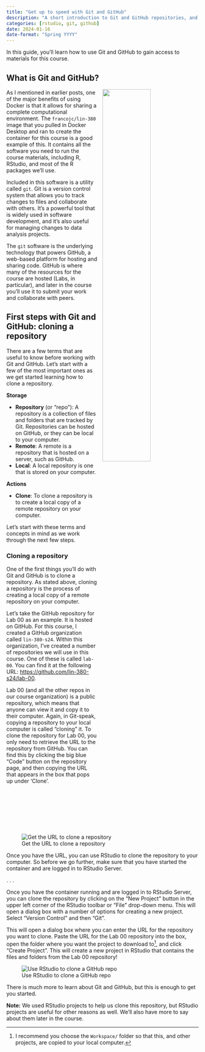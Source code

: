 ```yaml
---
title: "Get up to speed with Git and GitHub"
description: "A short introduction to Git and GitHub repositories, and how to clone them to your computer."
categories: [rstudio, git, github]
date: 2024-01-16
date-format: "Spring YYYY"
---
```


In this guide, you'll learn how to use Git and GitHub to gain access to materials for this course.

## What is Git and GitHub?

![](get-up-with-git/github.png){style="float: right; width: 50%; margin-left: 1em;"}

As I mentioned in earlier posts, one of the major benefits of using Docker is that it allows for sharing a complete computational environment. The `francojc/lin-380` image that you pulled in Docker Desktop and ran to create the container for this course is a good example of this. It contains all the software you need to run the course materials, including R, RStudio, and most of the R packages we'll use.

Included in this software is a utility called `git`. Git is a version control system that allows you to track changes to files and collaborate with others. It's a powerful tool that is widely used in software development, and it's also useful for managing changes to data analysis projects.

The `git` software is the underlying technology that powers GitHub, a web-based platform for hosting and sharing code. GitHub is where many of the resources for the course are hosted (Labs, in particular), and later in the course you'll use it to submit your work and collaborate with peers.

## First steps with Git and GitHub: cloning a repository

There are a few terms that are useful to know before working with Git and GitHub. Let's start with a few of the most important ones as we get started learning how to clone a repository.

**Storage**

- **Repository** (or "repo"): A repository is a collection of files and folders that are tracked by Git. Repositories can be hosted on GitHub, or they can be local to your computer.
- **Remote**: A remote is a repository that is hosted on a server, such as GitHub.
- **Local**: A local repository is one that is stored on your computer.

**Actions**

- **Clone**: To clone a repository is to create a local copy of a remote repository on your computer.

Let's start with these terms and concepts in mind as we work through the next few steps.

### Cloning a repository

One of the first things you'll do with Git and GitHub is to clone a repository. As stated above, cloning a repository is the process of creating a local copy of a remote repository on your computer.

Let's take the GitHub repository for Lab 00 as an example. It is hosted on GitHub. For this course, I created a GitHub organization called `lin-380-s24`. Within this organization, I've created a number of repositories we will use in this course. One of these is called `lab-00`. You can find it at the following URL: <https://github.com/lin-380-s24/lab-00>.

Lab 00 (and all the other repos in our course organization) is a public repository, which means that anyone can view it and copy it to their computer. Again, in Git-speak, copying a repository to your local computer is called "cloning" it. To clone the repository for Lab 00, you only need to retrieve the URL to the repository from GitHub. You can find this by clicking the big blue "Code" button on the repository page, and then copying the URL that appears in the box that pops up under 'Clone'.

![Get the URL to clone a repository](get-up-with-git/github-clone-repo.gif)

Once you have the URL, you can use RStudio to clone the repository to your computer. So before we go further, make sure that you have started the container and are logged in to RStudio Server.

. . .

Once you have the container running and are logged in to RStudio Server, you can clone the repository by clicking on the "New Project" button in the upper left corner of the RStudio toolbar or "File" drop-down menu. This will open a dialog box with a number of options for creating a new project. Select "Version Control" and then "Git".

This will open a dialog box where you can enter the URL for the repository you want to clone. Paste the URL for the Lab 00 repository into the box, open the folder where you want the project to download to^[I recommend you choose the `Workspace/` folder so that this, and other projects, are copied to your local computer.], and click "Create Project". This will create a new project in RStudio that contains the files and folders from the Lab 00 repository!

![Use RStudio to clone a GitHub repo](get-up-with-git/rstudio-clone-repo.gif)

There is much more to learn about Git and GitHub, but this is enough to get you started.

**Note:** We used RStudio projects to help us clone this repository, but RStudio projects are useful for other reasons as well. We'll also have more to say about them later in the course.
